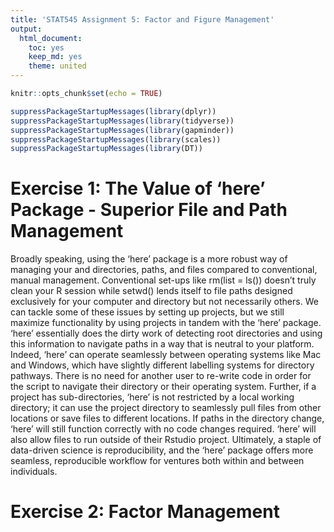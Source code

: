 ```yaml
---
title: 'STAT545 Assignment 5: Factor and Figure Management'
output:
  html_document:
    toc: yes
    keep_md: yes
    theme: united
---
```



```r
knitr::opts_chunk$set(echo = TRUE)
```

```r
suppressPackageStartupMessages(library(dplyr))
suppressPackageStartupMessages(library(tidyverse))
suppressPackageStartupMessages(library(gapminder))
suppressPackageStartupMessages(library(scales))
suppressPackageStartupMessages(library(DT))
```

# Exercise 1: The Value of 'here' Package - Superior File and Path Management

Broadly speaking, using the 'here' package is a more robust way of managing your and directories, paths, and files compared to conventional, manual management. Conventional set-ups like rm(list = ls()) doesn't truly clean your R session while setwd() lends itself to file paths designed exclusively for your computer and directory but not necessarily others. We can tackle some of these issues by setting up projects, but we still maximize functionality by using projects in tandem with the 'here' package. 'here' essentially does the dirty work of detecting root directories and using this information to navigate paths in a way that is neutral to your platform. Indeed, 'here' can operate seamlessly between operating systems like Mac and Windows, which have slightly different labelling systems for directory pathways. There is no need for another user to re-write code in order for the script to navigate their directory or their operating system. Further, if a project has sub-directories, 'here' is not restricted by a local working directory; it can use the project directory to seamlessly pull files from other locations or save files to different locations. If paths in the directory change, 'here' will still function correctly with no code changes required. 'here' will also allow files to run outside of their Rstudio project. Ultimately, a staple of data-driven science is reproducibility, and the 'here' package offers more seamless, reproducible workflow for ventures both within and between individuals.

# Exercise 2: Factor Management



